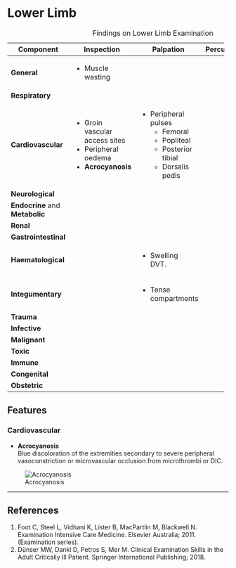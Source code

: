 # Lower Limb

: Findings on Lower Limb Examination

+---------------------------------+-------------------------------+------------------------+------------+--------------+
| Component                       | Inspection                    | Palpation              | Percussion | Auscultation |
+=================================+===============================+========================+============+==============+
| **General**                     | * Muscle wasting              |                        |            |              |
+---------------------------------+-------------------------------+------------------------+------------+--------------+
| **Respiratory**                 |                               |                        |            |              |
+---------------------------------+-------------------------------+------------------------+------------+--------------+
| **Cardiovascular**              | * Groin vascular access sites | * Peripheral pulses    |            |              |
|                                 | * Peripheral oedema           |     * Femoral          |            |              |
|                                 | * **Acrocyanosis**            |     * Popliteal        |            |              |
|                                 |                               |     * Posterior tibial |            |              |
|                                 |                               |     * Dorsalis pedis   |            |              |
+---------------------------------+-------------------------------+------------------------+------------+--------------+
| **Neurological**                |                               |                        |            |              |
+---------------------------------+-------------------------------+------------------------+------------+--------------+
| **Endocrine** and **Metabolic** |                               |                        |            |              |
+---------------------------------+-------------------------------+------------------------+------------+--------------+
| **Renal**                       |                               |                        |            |              |
+---------------------------------+-------------------------------+------------------------+------------+--------------+
| **Gastrointestinal**            |                               |                        |            |              |
+---------------------------------+-------------------------------+------------------------+------------+--------------+
| **Haematological**              |                               | * Swelling\            |            |              |
|                                 |                               | DVT.                   |            |              |
+---------------------------------+-------------------------------+------------------------+------------+--------------+
| **Integumentary**               |                               | * Tense compartments   |            |              |
+---------------------------------+-------------------------------+------------------------+------------+--------------+
| **Trauma**                      |                               |                        |            |              |
+---------------------------------+-------------------------------+------------------------+------------+--------------+
| **Infective**                   |                               |                        |            |              |
+---------------------------------+-------------------------------+------------------------+------------+--------------+
| **Malignant**                   |                               |                        |            |              |
+---------------------------------+-------------------------------+------------------------+------------+--------------+
| **Toxic**                       |                               |                        |            |              |
+---------------------------------+-------------------------------+------------------------+------------+--------------+
| **Immune**                      |                               |                        |            |              |
+---------------------------------+-------------------------------+------------------------+------------+--------------+
| **Congenital**                  |                               |                        |            |              |
+---------------------------------+-------------------------------+------------------------+------------+--------------+
| **Obstetric**                   |                               |                        |            |              |
+---------------------------------+-------------------------------+------------------------+------------+--------------+

## Features

### Cardiovascular

* **Acrocyanosis**\
Blue discoloration of the extremities secondary to severe peripheral vasoconstriction or microvascular occlusion from microthrombi or DIC.

:::column-margin
![Acrocyanosis](/resources/acrocyanosis.png)
:::

---

## References

1. Foot C, Steel L, Vidhani K, Lister B, MacPartlin M, Blackwell N. Examination Intensive Care Medicine. Elsevier Australia; 2011. (Examination series).
1. Dünser MW, Dankl D, Petros S, Mer M. Clinical Examination Skills in the Adult Critically Ill Patient. Springer International Publishing; 2018.
